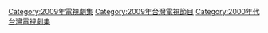 {{catmain|台灣劇集列表 (2009年)}}
{{cat year nav | year = 2009 | cat = 台灣電視劇集 | article = 臺灣電視劇 }}
[[Category:2009年電視劇集|Category:2009年電視劇集]]
[[Category:2009年台灣電視節目|Category:2009年台灣電視節目]]
[[Category:2000年代台灣電視劇集|Category:2000年代台灣電視劇集]]
